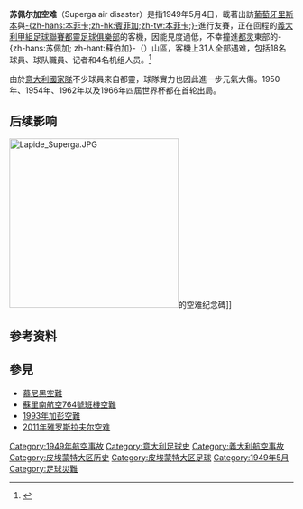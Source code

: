 {{expand|time=2018-12-07T08:57:33+00:00}}
{{expert|time=2018-12-07T08:57:33+00:00}}
{{NoteTA
|zh-cn:菲亚特; zh-tw:飛雅特; zh-hk:快意; zh-sg:飛霞;
}}
{{Infobox Airliner accident
|name = 蘇佩爾加空難
|Crash image = |Image caption = 
|Date = 1949年5月4日
|Type = 能見度過低撞山
|Site = [[義大利|義大利]][[都靈|都靈]]
|Coordinates = 
|Fatalities = 31
|Injuries = 0
<!--航機資料-->
|Aircraft1 = 
|Aircraft Type = [[飛雅特|飛雅特]]G212CP
|Operator = [[義大利航空|義大利航空]]
|Origin = [[葡萄牙|葡萄牙]][[里斯本|里斯本]]
|Last stopover = 
|Destination = [[義大利|義大利]][[都靈|都靈]]
|Tail Number = 
|Ship name = 
|Passengers = 27
|Crew = 4
|Survivors = 0
}}

'''苏佩尔加空难'''（Superga air disaster）是指1949年5月4日，載著出訪[[葡萄牙|葡萄牙]][[里斯本|里斯本]]與[[本菲卡|-{zh-hans:本菲卡;zh-hk:賓菲加;zh-tw:本菲卡;}-]]進行友賽，正在回程的[[義大利甲組足球聯賽|義大利甲組足球聯賽]][[拖連奴足球會|都靈足球俱樂部]]的客機，因能見度過低，不幸撞進[[都灵|都灵]]東部的-{zh-hans:苏佩加; zh-hant:蘇伯加}-（{{lang|it|Superga}}）山區，客機上31人全部遇难，包括18名球員、球队職員、记者和4名机组人员。<ref>{{Cite web|url=http://www.xinhuanet.com/world/2016-11/30/c_129384240.htm|title=世界足坛的空难之殇-新华网|accessdate=2018-12-02|work=www.xinhuanet.com|archive-date=2018-12-02|archive-url=https://web.archive.org/web/20181202202613/http://www.xinhuanet.com/world/2016-11/30/c_129384240.htm|dead-url=no}}</ref>

由於[[意大利國家足球隊|意大利國家隊]]不少球員來自都靈，球隊實力也因此進一步元氣大傷。1950年、1954年、1962年以及1966年四屆世界杯都在首轮出局。

== 后续影响 ==
[[File:Lapide_Superga.JPG|300px]]的空难纪念碑]]

== 参考资料 ==
{{reflist}}

== 參見 ==
*[[慕尼黑空難|慕尼黑空難]]
*[[蘇里南航空764號班機空難|蘇里南航空764號班機空難]]
*[[1993年加彭空難|1993年加彭空難]]
*[[2011年雅罗斯拉夫尔空难|2011年雅罗斯拉夫尔空难]]

{{灾难小作品}}

{{1949年航空事故}}
[[Category:1949年航空事故|Category:1949年航空事故]]
[[Category:意大利足球史|Category:意大利足球史]]
[[Category:義大利航空事故|Category:義大利航空事故]]
[[Category:皮埃蒙特大区历史|Category:皮埃蒙特大区历史]]
[[Category:皮埃蒙特大区足球|Category:皮埃蒙特大区足球]]
[[Category:1949年5月|Category:1949年5月]]
[[Category:足球災難|Category:足球災難]]